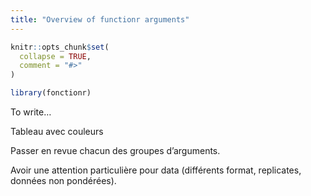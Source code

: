 ```yaml
---
title: "Overview of functionr arguments"
---
```


```r
knitr::opts_chunk$set(
  collapse = TRUE,
  comment = "#>"
)
```

```r
library(fonctionr)
```

To write...

Tableau avec couleurs

Passer en revue chacun des groupes d'arguments.

Avoir une attention particulière pour data (différents format, replicates, données non pondérées).
